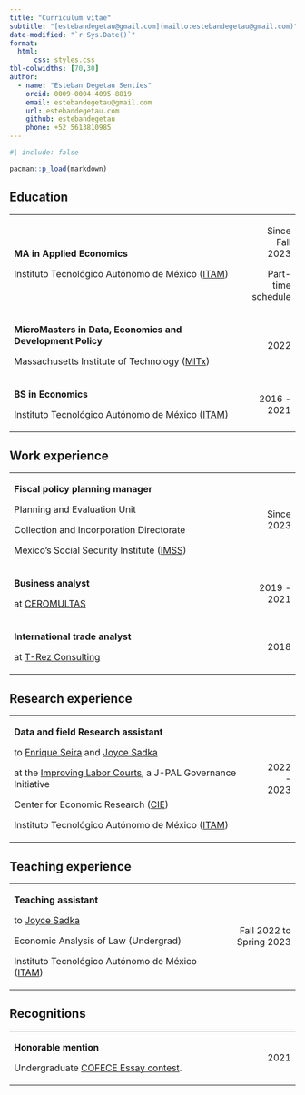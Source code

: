 ```yaml
---
title: "Curriculum vitae"
subtitle: "[estebandegetau@gmail.com](mailto:estebandegetau@gmail.com)"
date-modified: "`r Sys.Date()`"
format: 
  html: 
      css: styles.css
tbl-colwidths: [70,30]
author: 
  - name: "Esteban Degetau Sentíes"
    orcid: 0009-0004-4095-8819
    email: estebandegetau@gmail.com
    url: estebandegetau.com
    github: estebandegetau
    phone: +52 5613810985
---
```


```r
#| include: false

pacman::p_load(markdown)

```

## Education

+:---------------------------------------------------------------------------------------------------------------------------------------------------+-------------------:+
| **MA in Applied Economics**                                                                                                                        | Since Fall 2023    |
|                                                                                                                                                    |                    |
| Instituto Tecnológico Autónomo de México ([ITAM](https://www.itam.mx/en))                                                                          | Part-time schedule |
+----------------------------------------------------------------------------------------------------------------------------------------------------+--------------------+
| **MicroMasters in Data, Economics and Development Policy**                                                                                         | 2022               |
|                                                                                                                                                    |                    |
| Massachusetts Institute of Technology ([MITx](https://mitxonline.mit.edu/certificate/program/cc5f08c4-e64b-4f5b-ac83-2fc1868b1c9a/ "Certificate")) |                    |
+----------------------------------------------------------------------------------------------------------------------------------------------------+--------------------+
| **BS in Economics**                                                                                                                                | 2016 - 2021        |
|                                                                                                                                                    |                    |
| Instituto Tecnológico Autónomo de México ([ITAM](https://www.itam.mx/en))                                                                          |                    |
+----------------------------------------------------------------------------------------------------------------------------------------------------+--------------------+

## Work experience

+:---------------------------------------------------------------------+-------------:+
| **Fiscal policy planning manager**                                   | Since 2023   |
|                                                                      |              |
| Planning and Evaluation Unit                                         |              |
|                                                                      |              |
| Collection and Incorporation Directorate                             |              |
|                                                                      |              |
| Mexico's Social Security Institute ([IMSS](https://www.gob.mx/imss)) |              |
+----------------------------------------------------------------------+--------------+
| **Business analyst**                                                 | 2019 - 2021  |
|                                                                      |              |
| at [CEROMULTAS](https://ceromultas.mx/)                              |              |
+----------------------------------------------------------------------+--------------+
| **International trade analyst**                                      | 2018         |
|                                                                      |              |
| at [T-Rez Consulting](https://www.t-rezconsulting.com/)              |              |
+----------------------------------------------------------------------+--------------+

## Research experience

+:---------------------------------------------------------------------------------------------------------------------------------------------------------------------------+------------:+
| **Data and field Research assistant**                                                                                                                                      | 2022 - 2023 |
|                                                                                                                                                                            |             |
| to [Enrique Seira](http://econ.msu.edu/faculty/seira/index.php) and [Joyce Sadka](https://faculty.itam.mx/facultad/4943-joyce-carol-sadka)                                 |             |
|                                                                                                                                                                            |             |
| at the [Improving Labor Courts](https://www.povertyactionlab.org/initiative-project/improving-labor-courts-fighting-corruption-competition), a J-PAL Governance Initiative |             |
|                                                                                                                                                                            |             |
| Center for Economic Research ([CIE](http://cie.itam.mx/))                                                                                                                  |             |
|                                                                                                                                                                            |             |
| Instituto Tecnológico Autónomo de México ([ITAM](https://www.itam.mx/en))                                                                                                  |             |
+----------------------------------------------------------------------------------------------------------------------------------------------------------------------------+-------------+

## Teaching experience

+:--------------------------------------------------------------------------+-------------------------:+
| **Teaching assistant**                                                    | Fall 2022 to Spring 2023 |
|                                                                           |                          |
| to [Joyce Sadka](https://faculty.itam.mx/facultad/4943-joyce-carol-sadka) |                          |
|                                                                           |                          |
| Economic Analysis of Law (Undergrad)                                      |                          |
|                                                                           |                          |
| Instituto Tecnológico Autónomo de México ([ITAM](https://www.itam.mx/en)) |                          |
+---------------------------------------------------------------------------+--------------------------+

## Recognitions

+:-------------------------------------------------------------------------------------------------------+----------:+
| **Honorable mention**                                                                                  | 2021      |
|                                                                                                        |           |
| Undergraduate [COFECE Essay contest](https://www.cofece.mx/revista-del-premio-cofece-de-ensayo-2021/). |           |
+--------------------------------------------------------------------------------------------------------+-----------+